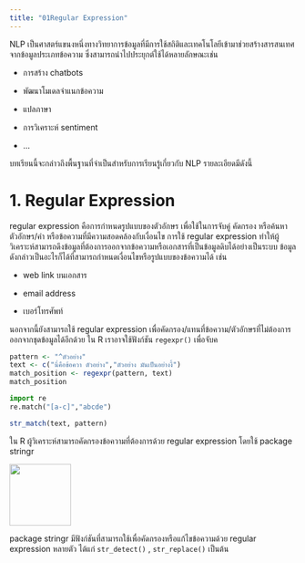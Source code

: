 ```yaml
---
title: "01Regular Expression"
---
```


NLP เป็นศาสตร์แขนงหนึ่งทางวิทยาการข้อมูลที่มีการใช้สถิติและเทคโนโลยีเข้ามาช่วยสร้างสารสนเทศจากข้อมูลประเภทข้อความ ซึ่งสามารถนำไปประยุกต์ใช้ได้หลายลักษณะเช่น

-   การสร้าง chatbots

-   พัฒนาโมเดลจำแนกข้อความ

-   แปลภาษา

-   การวิเคราะห์ sentiment

-   ...

บทเรียนนี้จะกล่าวถึงพื้นฐานที่จำเป็นสำหรับการเรียนรู้เกี่ยวกับ NLP รายละเอียดมีดังนี้

# 1. Regular Expression

regular expression คือการกำหนดรูปแบบของตัวอักษร เพื่อใช้ในการจับคู่ คัดกรอง หรือค้นหา ตัวอักษร/คำ หรือข้อความที่มีความสอดคล้องกับเงื่อนไข การใช้ regular expression ทำให้ผู้วิเคราะห์สามารถดึงข้อมูลที่ต้องการออกจากข้อความหรือเอกสารที่เป็นข้อมูลดิบได้อย่างเป็นระบบ ข้อมูลดังกล่าวเป็นอะไรก็ได้ที่สามารถกำหนดเงื่อนไขหรือรูปแบบของข้อความได้ เช่น

-   web link บนเอกสาร

-   email address

-   เบอร์โทรศัพท์

นอกจากนี้ยังสามารถใช้ regular expression เพื่อคัดกรอง/แทนที่ข้อความ/ตัวอักษรที่ไม่ต้องการออกจากชุดข้อมูลได้อีกด้วย ใน R เราอาจใช้ฟังก์ชัน `regexpr()` เพื่อจับค

```r
pattern <- "^ตัวอย่าง"
text <- c("นี่คือข้อควา ตัวอย่าง","ตัวอย่าง มันเป็นอย่างงี้")
match_position <- regexpr(pattern, text)
match_position
```

```python
import re
re.match("[a-c]","abcde")
```

```r
str_match(text, pattern)

```

ใน R ผู้วิเคราะห์สามารถคัดกรองข้อความที่ต้องการด้วย regular expression โดยใช้ package stringr

![](images/stringr.png){width="108"}

package stringr มีฟังก์ชันที่สามารถใช้เพื่อคัดกรองหรือแก้ไขข้อความด้วย regular expression หลายตัว ได้แก่ `str_detect()` , `str_replace()` เป็นต้น
